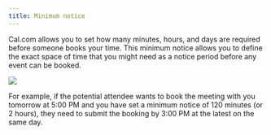 ```yaml
---
title: Minimum notice
---
```


Cal.com allows you to set how many minutes, hours, and days are required before someone books your time. This minimum notice allows you to define the exact space of time that you might need as a notice period before any event can be booked.

[![](https://downloads.intercomcdn.com/i/o/1195346357/f78fe12313340246526adbc0/i1600x900-b5emq7AZJs03_cnctxl.png?expires=1736299800&signature=dc03f4887de4dbc85ad116fc9cd4fc20030fe13c85c92d5a588ab3fd7b180d5b&req=dSEuE8p6m4JaXvMW1HO4zff1wPeNUbdir1Th4xNggL7ZyjjzEjhyvR%2BsVk%2Fk%0AayOs4D2EBysYFG0k5es%3D%0A)](https://downloads.intercomcdn.com/i/o/1195346357/f78fe12313340246526adbc0/i1600x900-b5emq7AZJs03_cnctxl.png?expires=1736299800&signature=dc03f4887de4dbc85ad116fc9cd4fc20030fe13c85c92d5a588ab3fd7b180d5b&req=dSEuE8p6m4JaXvMW1HO4zff1wPeNUbdir1Th4xNggL7ZyjjzEjhyvR%2BsVk%2Fk%0AayOs4D2EBysYFG0k5es%3D%0A)

For example, if the potential attendee wants to book the meeting with you tomorrow at 5:00 PM and you have set a minimum notice of 120 minutes (or 2 hours), they need to submit the booking by 3:00 PM at the latest on the same day.

